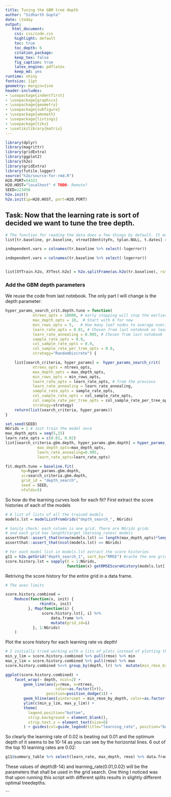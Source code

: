 ```yaml
---
title: Tuning the GBM tree depth
author: "Sidharth Gupta"
date: \today
output:
   html_document:
    css: css/code.css
    highlight: default
    toc: true
    toc_depth: 6
    citation_package:
    keep_tex: false
    fig_caption: true
    latex_engine: pdflatex
    keep_md: yes
runtime: shiny
fontsize: 11pt
geometry: margin=1ine
header-includes:
- \usepackage{indentfirst}
- \usepackage{graphicx}
- \usepackage{geometry}
- \usepackage{subfigure}
- \usepackage{amsmath}
- \usepackage{listings}
- \usepackage{tikz}
- \usetikzlibrary{matrix}
---
```


```r
library(dplyr)
library(magrittr)
library(gridExtra)
library(ggplot2)
library(h2o)
library(gridExtra)
library(futile.logger)
source("h2o/source-for-rmd.R")
H2O.PORT=54321
H2O.HOST="localhost" # TODO: Remote?
SEED=123456
h2o.init()
h2o.init(ip=H2O.HOST, port=H2O.PORT)
```

## Task: Now that the learning rate is sort of decided we want to tune the tree depth.

```r
# The function for reading the data does a few things by default. It makes categorical  variables where ever necessar, and log transforms the large variables like for taxes etc. See documentation of that function.
list[tr.baseline, pr.baseline, vtreatIdentityFn, tplan.NULL, t.dates] =  prepareDataWrapper.h2o.gbm.baseline(dates.to.numeric=T, keep.dates=T)

independent.vars = colnames(tr.baseline %>% select(-logerror))

independent.vars = colnames(tr.baseline %>% select(-logerror))


list[XYTrain.h2o, XYTest.h2o] = h2o.splitFrame(as.h2o(tr.baseline), ratios = 0.85, destination_frames=c("XYTrain.h2o", "XYTest.h2o"), seed=SEED)
```

### Add the GBM depth parameters 
We reuse the code from last notebook. The only part I will change is the depth parameter:
```r
hyper_params_search_crit.depth.tune = function(
            ntrees_opts = 10000, # early stopping will stop the earlier.
            max_depth_opts = 10,  # Start with 6 for now
            min_rows_opts = 5,   # How many leaf nodes to average over, doing the log of # rows would be ok
            learn_rate_opts = 0.01, # Chosen from last notebook on learning rate
            learn_rate_annealing = 0.995, # Chosen from last notebook
            sample_rate_opts = 0.9,
            col_sample_rate_opts = 0.9,
            col_sample_rate_per_tree_opts = 0.9,
            strategy="RandomDiscrete") {

    list[search_criteria, hyper_params] =  hyper_params_search_crit(
            ntrees_opts = ntrees_opts,
            max_depth_opts = max_depth_opts,
            min_rows_opts = min_rows_opts,
            learn_rate_opts = learn_rate_opts, # from the previous
            learn_rate_annealing = learn_rate_annealing,
            sample_rate_opts = sample_rate_opts,
            col_sample_rate_opts = col_sample_rate_opts,
            col_sample_rate_per_tree_opts = col_sample_rate_per_tree_opts,
            strategy=strategy) 
    return(list(search_criteria, hyper_params))
}

```

```r
set.seed(SEED) 
NGrids = 1 # Just train the model once
max_depth_opts = seq(5,15)
learn_rate_opts = c(0.01, 0.02)
list[search_criteria.gbm.depth, hyper_params.gbm.depth] = hyper_params_search_crit.depth.tune(
              max_depth_opts=max_depth_opts,
              learn_rate_annealing=0.995,
              learn_rate_opts=learn_rate_opts)
```

```r
fit.depth.tune = baseline.fit(
       hp=hyper_params.gbm.depth,
       sc=search_criteria.gbm.depth,
       grid_id = "depth_search",
       seed = SEED, 
       nfolds=5)
```


So how do the learning curves look for each fit? First extract the score histories of each of the models
```r
# A list of lists of all the trained models
models.lst = modelListFromGrids("depth_search_", NGrids)

# Sanity check: each column is one grid. There are NGrids grids
# and each grid has length(target_learning_rates) models
assertthat::assert_that(nrow(models.lst) == length(max_depth_opts)*length(learn_rate_opts))
assertthat::assert_that(ncol(models.lst) == NGrids)

# For each model list in models.lst extract the score histories
g11 = h2o.getGrid("depth_search_1", sort_by="RMSE") #cache the one grid for offline access
score.history.lst = sapply(X = 1:NGrids,
                           function(x) getRMSEScoreHistory(models.lst[, x]))

```

Retriving the score history for the entire grid in a data frame.

```r
# The axes limits

score.history.combined =
    Reduce(function(x, init) {
               rbind(x, init)
          }, Map(function(i) {
                score.history.lst[, i] %>%
                    data.frame %>%
                    mutate(grid_id=i)
            }, 1:NGrids)
    )
```


Plot the score history for each learning rate vs depth!
```r

# I initially tried working with a lits of plots instead of plotting the data directly. Had trouble sizing the plots properly. So backed off and instead used a combined version of score history with vanialla ggplot.
min_y_lim = score.history.combined %>% pull(rmse) %>% min
max_y_lim = score.history.combined %>% pull(rmse) %>% max
score.history.combined %<>% group_by(depth, lr) %>%  mutate(min_rmse_by_depth =  min(rmse)) %>% ungroup

ggplot(score.history.combined) +
    facet_wrap(~ depth, ncol=2) +
        geom_line(aes(y=rmse, x=ntrees, 
                      color=as.factor(lr)),
                  position=position_dodge(1)) +
        geom_hline(aes(yintercept = min_rmse_by_depth, color=as.factor(lr)), size=0.6, alpha=0.5) +
        ylim(c(min_y_lim, max_y_lim)) +
        theme(
          legend.position="bottom",
          strip.background = element_blank(),
          strip.text.x = element_text(size=6)
        ) + guides(col=guide_legend(title="learning_rate", position="bottom"))

```
So clearly the learning rate of 0.02 is beating out 0.01 and the optimum depth of it seems to be 10-14
as you can see by the horizontal lines. 6 out of the top 10 learning rates are 0.02:

```r

g11@summary_table %>% select(learn_rate, max_depth, rmse) %>% data.frame
```

These values of depth(8-14) and learning_rate(0.01,0.02) will be the parameters that shall be used in the grid search. One thing I noticed was that upon running this script with different splits results in slightly different optimal treedepths.

```
